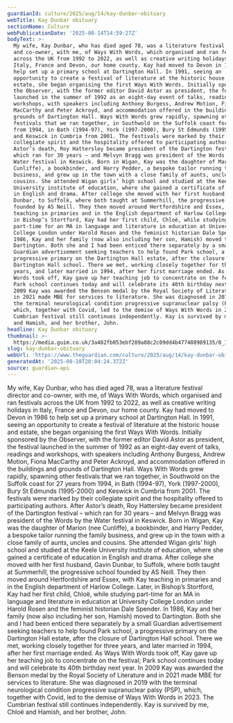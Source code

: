 ```yaml
---
guardianId: culture/2025/aug/14/kay-dunbar-obituary
webTitle: Kay Dunbar obituary
sectionName: Culture
webPublicationDate: '2025-08-14T14:59:27Z'
bodyText: >-
  My wife, Kay Dunbar, who has died aged 78, was a literature festival director
  and co-owner, with me, of Ways With Words, which organised and ran festivals
  across the UK from 1992 to 2022, as well as creative writing holidays in
  Italy, France and Devon, our home county. Kay had moved to Devon in 1986 to
  help set up a primary school at Dartington Hall. In 1991, seeing an
  opportunity to create a festival of literature at the historic house and
  estate, she began organising the first Ways With Words. Initially sponsored by
  the Observer, with the former editor David Astor as president, the festival
  launched in the summer of 1992 as an eight-day event of talks, readings and
  workshops, with speakers including Anthony Burgess, Andrew Motion, Fiona
  MacCarthy and Peter Ackroyd, and accommodation offered in the buildings and
  grounds of Dartington Hall. Ways With Words grew rapidly, spawning other
  festivals that we ran together, in Southwold on the Suffolk coast for 27 years
  from 1994, in Bath (1994-97), York (1997-2000), Bury St Edmunds (1995-2000)
  and Keswick in Cumbria from 2001. The festivals were marked by their
  collegiate spirit and the hospitality offered to participating authors. After
  Astor’s death, Roy Hattersley became president of the Dartington festival –
  which ran for 30 years – and Melvyn Bragg was president of the Words by the
  Water festival in Keswick. Born in Wigan, Kay was the daughter of Marion (nee
  Cunliffe), a bookbinder, and Harry Pedder, a bespoke tailor running the family
  business, and grew up in the town with a close family of aunts, uncles and
  cousins. She attended Wigan girls’ high school and studied at the Keele
  University institute of education, where she gained a certificate of education
  in English and drama. After college she moved with her first husband, Gavin
  Dunbar, to Suffolk, where both taught at Summerhill, the progressive school
  founded by AS Neill. They then moved around Hertfordshire and Essex, with Kay
  teaching in primaries and in the English department of Harlow College. Later,
  in Bishop’s Stortford, Kay had her first child, Chloë, while studying
  part-time for an MA in language and literature in education at University
  College London under Harold Rosen and the feminist historian Dale Spender. In
  1986, Kay and her family (now also including her son, Hamish) moved to
  Dartington. Both she and I had been enticed there separately by a small
  Guardian advertisement seeking teachers to help found Park school, a
  progressive primary on the Dartington Hall estate, after the closure of
  Dartington Hall school. There we met, working closely together for three
  years, and later married in 1994, after her first marriage ended. As Ways With
  Words took off, Kay gave up her teaching job to concentrate on the festival;
  Park school continues today and will celebrate its 40th birthday next year. In
  2009 Kay was awarded the Benson medal by the Royal Society of Literature and
  in 2021 made MBE for services to literature. She was diagnosed in 2019 with
  the terminal neurological condition progressive supranuclear palsy (PSP),
  which, together with Covid, led to the demise of Ways With Words in 2023. The
  Cumbrian festival still continues independently. Kay is survived by me, Chloë
  and Hamish, and her brother, John.
headline: Kay Dunbar obituary
thumbnail: >-
  https://media.guim.co.uk/3a482fb053ebf289a88c2c09dd4b477488989135/0_19_562_450/500.jpg
slug: kay-dunbar-obituary
webUrl: 'https://www.theguardian.com/culture/2025/aug/14/kay-dunbar-obituary'
generatedAt: '2025-08-28T20:04:24.372Z'
source: guardian-api
---
```

My wife, Kay Dunbar, who has died aged 78, was a literature festival director and co-owner, with me, of Ways With Words, which organised and ran festivals across the UK from 1992 to 2022, as well as creative writing holidays in Italy, France and Devon, our home county. Kay had moved to Devon in 1986 to help set up a primary school at Dartington Hall. In 1991, seeing an opportunity to create a festival of literature at the historic house and estate, she began organising the first Ways With Words. Initially sponsored by the Observer, with the former editor David Astor as president, the festival launched in the summer of 1992 as an eight-day event of talks, readings and workshops, with speakers including Anthony Burgess, Andrew Motion, Fiona MacCarthy and Peter Ackroyd, and accommodation offered in the buildings and grounds of Dartington Hall. Ways With Words grew rapidly, spawning other festivals that we ran together, in Southwold on the Suffolk coast for 27 years from 1994, in Bath (1994-97), York (1997-2000), Bury St Edmunds (1995-2000) and Keswick in Cumbria from 2001. The festivals were marked by their collegiate spirit and the hospitality offered to participating authors. After Astor’s death, Roy Hattersley became president of the Dartington festival – which ran for 30 years – and Melvyn Bragg was president of the Words by the Water festival in Keswick. Born in Wigan, Kay was the daughter of Marion (nee Cunliffe), a bookbinder, and Harry Pedder, a bespoke tailor running the family business, and grew up in the town with a close family of aunts, uncles and cousins. She attended Wigan girls’ high school and studied at the Keele University institute of education, where she gained a certificate of education in English and drama. After college she moved with her first husband, Gavin Dunbar, to Suffolk, where both taught at Summerhill, the progressive school founded by AS Neill. They then moved around Hertfordshire and Essex, with Kay teaching in primaries and in the English department of Harlow College. Later, in Bishop’s Stortford, Kay had her first child, Chloë, while studying part-time for an MA in language and literature in education at University College London under Harold Rosen and the feminist historian Dale Spender. In 1986, Kay and her family (now also including her son, Hamish) moved to Dartington. Both she and I had been enticed there separately by a small Guardian advertisement seeking teachers to help found Park school, a progressive primary on the Dartington Hall estate, after the closure of Dartington Hall school. There we met, working closely together for three years, and later married in 1994, after her first marriage ended. As Ways With Words took off, Kay gave up her teaching job to concentrate on the festival; Park school continues today and will celebrate its 40th birthday next year. In 2009 Kay was awarded the Benson medal by the Royal Society of Literature and in 2021 made MBE for services to literature. She was diagnosed in 2019 with the terminal neurological condition progressive supranuclear palsy (PSP), which, together with Covid, led to the demise of Ways With Words in 2023. The Cumbrian festival still continues independently. Kay is survived by me, Chloë and Hamish, and her brother, John.

